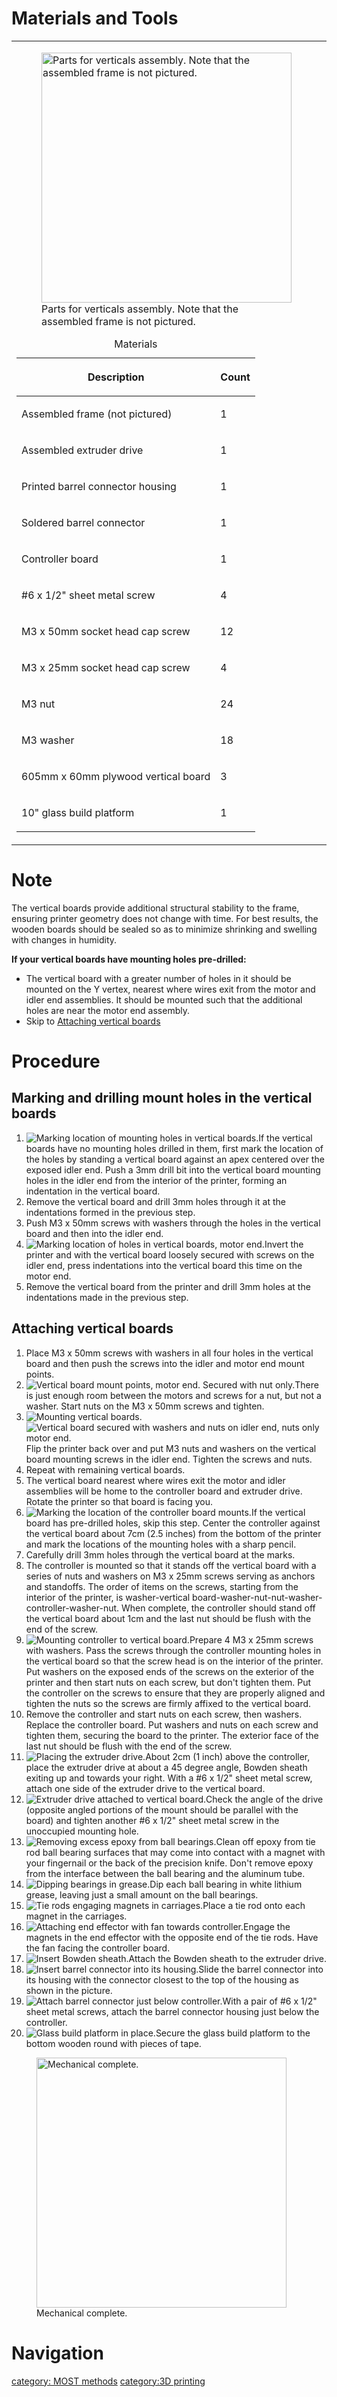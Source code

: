 {{MOST}}
{{MOST-RepRap}}

=Materials and Tools=
{| style="margin:auto;"
|- style="vertical-align:top;"
|[[File:MOST_verticals_material.JPG|thumb|400px|alt=Materials for verticals|Parts for verticals assembly. Note that the assembled frame is not pictured.]]
{|class="wikitable" style="margin:auto"
|+Materials
!Description
!Count
|-
|Assembled frame (not pictured)
|1
|-
|Assembled extruder drive
|1
|-
|Printed barrel connector housing
|1
|-
|Soldered barrel connector
|1
|-
|Controller board
|1
|-
|#6 x 1/2" sheet metal screw
|4
|-
|M3 x 50mm socket head cap screw
|12
|-
|M3 x 25mm socket head cap screw
|4
|-
|M3 nut
|24
|-
|M3 washer
|18
|-
|605mm x 60mm plywood vertical board
|3
|-
|10" glass build platform
|1
|}
|
|[[File:MOST_verticals_tools.JPG|thumb|400px|alt=Necessary tools|Necessary tools for verticals.]]
{|class="wikitable" style="margin:auto"
|+Tools
|-
|Drill motor
|-
|2.5mm hex key
|-
|3mm drill bit
|-
|5.5mm wrenches and/or nut spinner
|-
|Screwdriver
|}
|}
{{clear}}

=Note=
The vertical boards provide additional structural stability to the frame, ensuring printer geometry does not change with time. For best results, the wooden boards should be sealed so as to minimize shrinking and swelling with changes in humidity.

'''If your vertical boards have mounting holes pre-drilled:'''
* The vertical board with a greater number of holes in it should be mounted on the Y vertex, nearest where wires exit from the motor and idler end assemblies. It should be mounted such that the additional holes are near the motor end assembly.
* Skip to [[Delta_Vertical_Boards:MOST#Attaching_vertical_boards| Attaching vertical boards]]

=Procedure=

==Marking and drilling mount holes in the vertical boards==
# [[File:MOST_Delta_mark_vertical_boards.JPG|thumb|right|Marking location of mounting holes in vertical boards.]]If the vertical boards have no mounting holes drilled in them, first mark the location of the holes by standing a vertical board against an apex centered over the exposed idler end. Push a 3mm drill bit into the vertical board mounting holes in the idler end from the interior of the printer, forming an indentation in the vertical board.{{clear}}
# Remove the vertical board and drill 3mm holes through it at the indentations formed in the previous step.
# Push M3 x 50mm screws with washers through the holes in the vertical board and then into the idler end.
# [[File:MOST_Delta_mark_motor_end_vertical_board.JPG|thumb|right|Marking location of holes in vertical boards, motor end.]]Invert the printer and with the vertical board loosely secured with screws on the idler end, press indentations into the vertical board this time on the motor end.{{clear}}
# Remove the vertical board from the printer and drill 3mm holes at the indentations made in the previous step.

==Attaching vertical boards==
# Place M3 x 50mm screws with washers in all four holes in the vertical board and then push the screws into the idler and motor end mount points.
# [[File:MOST_Delta_063.JPG|thumb|right|Vertical board mount points, motor end. Secured with nut only.]]There is just enough room between the motors and screws for a nut, but not a washer. Start nuts on the M3 x 50mm screws and tighten.{{clear}}
# [[File:MOST_Delta_061.JPG|thumb|right|Mounting vertical boards.]][[File:MOST_Delta_062.JPG|thumb|right|Vertical board secured with washers and nuts on idler end, nuts only motor end.]]Flip the printer back over and put M3 nuts and washers on the vertical board mounting screws in the idler end. Tighten the screws and nuts.{{clear}}
# Repeat with remaining vertical boards.
# The vertical board nearest where wires exit the motor and idler assemblies will be home to the controller board and extruder drive. Rotate the printer so that board is facing you.
# [[File:MOST_Delta_mark_controller_mounts.JPG|thumb|right|Marking the location of the controller board mounts.]]If the vertical board has pre-drilled holes, skip this step. Center the controller against the vertical board about 7cm (2.5 inches) from the bottom of the printer and mark the locations of the mounting holes with a sharp pencil.{{clear}}
# Carefully drill 3mm holes through the vertical board at the marks.
# The controller is mounted so that it stands off the vertical board with a series of nuts and washers on M3 x 25mm screws serving as anchors and standoffs. The order of items on the screws, starting from the interior of the printer, is washer-vertical board-washer-nut-nut-washer-controller-washer-nut. When complete, the controller should stand off the vertical board about 1cm and the last nut should be flush with the end of the screw.
# [[File:MOST_Delta_069.JPG|thumb|right|Mounting controller to vertical board.]]Prepare 4 M3 x 25mm screws with washers. Pass the screws through the controller mounting holes in the vertical board so that the screw head is on the interior of the printer. Put washers on the exposed ends of the screws on the exterior of the printer and then start nuts on each screw, but don't tighten them. Put the controller on the screws to ensure that they are properly aligned and tighten the nuts so the screws are firmly affixed to the vertical board.{{clear}}
# Remove the controller and start nuts on each screw, then washers. Replace the controller board. Put washers and nuts on each screw and tighten them, securing the board to the printer. The exterior face of the last nut should be flush with the end of the screw.
# [[File:MOST_Delta_064.JPG|thumb|right|Placing the extruder drive.]]About 2cm (1 inch) above the controller, place the extruder drive at about a 45 degree angle, Bowden sheath exiting up and towards your right. With a #6 x 1/2" sheet metal screw, attach one side of the extruder drive to the vertical board.{{clear}}
# [[File:MOST_Delta_065.JPG|thumb|right|Extruder drive attached to vertical board.]]Check the angle of the drive (opposite angled portions of the mount should be parallel with the board) and tighten another #6 x 1/2" sheet metal screw in the unoccupied mounting hole.{{clear}}
# [[File:MOST_Delta_clean_tie_rods.JPG|thumb|right|Removing excess epoxy from ball bearings.]]Clean off epoxy from tie rod ball bearing surfaces that may come into contact with a magnet with your fingernail or the back of the precision knife. Don't remove epoxy from the interface between the ball bearing and the aluminum tube.{{clear}}
# [[File:MOST_Delta_dip_bearings_in_grease.JPG|thumb|right|Dipping bearings in grease.]]Dip each ball bearing in white lithium grease, leaving just a small amount on the ball bearings.{{clear}}
# [[File:MOST_Delta_tie_rods_on_carriages.JPG|thumb|right|Tie rods engaging magnets in carriages.]]Place a tie rod onto each magnet in the carriages.{{clear}}
# [[File:MOST_Delta_attach_end_effector.JPG|thumb|right|Attaching end effector with fan towards controller.]]Engage the magnets in the end effector with the opposite end of the tie rods. Have the fan facing the controller board.{{clear}}
# [[File:MOST_Delta_066.JPG|thumb|right|Insert Bowden sheath.]]Attach the Bowden sheath to the extruder drive.{{clear}}
# [[File:MOST_Delta_barrel_connector_insert.JPG|thumb|right|Insert barrel connector into its housing.]]Slide the barrel connector into its housing with the connector closest to the top of the housing as shown in the picture.{{clear}}
# [[File:MOST_Delta_attach_barrel_connector.JPG|thumb|right|Attach barrel connector just below controller.]]With a pair of #6 x 1/2" sheet metal screws, attach the barrel connector housing just below the controller.{{clear}}
# [[File:MOST_Delta_glass.JPG|thumb|right|Glass build platform in place.]]Secure the glass build platform to the bottom wooden round with pieces of tape.{{clear}}

[[File:MOST_Delta_finished_mechanical.JPG|400px|center|Mechanical complete.]]

=Navigation=
{{template:MOST Delta Nav}}

[[category: MOST methods]]
[[category:3D printing]]